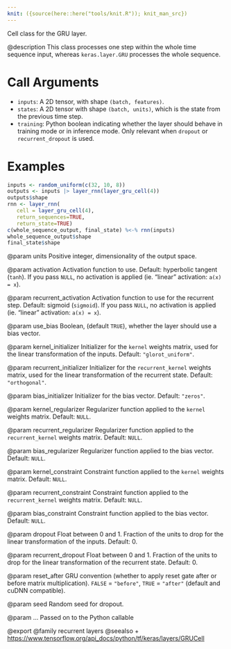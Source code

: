 ```yaml
---
knit: ({source(here::here("tools/knit.R")); knit_man_src})
---
```

Cell class for the GRU layer.

@description
This class processes one step within the whole time sequence input, whereas
`keras.layer.GRU` processes the whole sequence.

# Call Arguments
- `inputs`: A 2D tensor, with shape `(batch, features)`.
- `states`: A 2D tensor with shape `(batch, units)`, which is the state
    from the previous time step.
- `training`: Python boolean indicating whether the layer should behave in
    training mode or in inference mode. Only relevant when `dropout` or
    `recurrent_dropout` is used.

# Examples
```r
inputs <- random_uniform(c(32, 10, 8))
outputs <- inputs |> layer_rnn(layer_gru_cell(4))
outputs$shape
rnn <- layer_rnn(
   cell = layer_gru_cell(4),
   return_sequences=TRUE,
   return_state=TRUE)
c(whole_sequence_output, final_state) %<-% rnn(inputs)
whole_sequence_output$shape
final_state$shape
```

@param units
Positive integer, dimensionality of the output space.

@param activation
Activation function to use. Default: hyperbolic tangent
(`tanh`). If you pass `NULL`, no activation is applied
(ie. "linear" activation: `a(x) = x`).

@param recurrent_activation
Activation function to use for the recurrent step.
Default: sigmoid (`sigmoid`). If you pass `NULL`, no activation is
applied (ie. "linear" activation: `a(x) = x`).

@param use_bias
Boolean, (default `TRUE`), whether the layer
should use a bias vector.

@param kernel_initializer
Initializer for the `kernel` weights matrix,
used for the linear transformation of the inputs. Default:
`"glorot_uniform"`.

@param recurrent_initializer
Initializer for the `recurrent_kernel`
weights matrix, used for the linear transformation
of the recurrent state. Default: `"orthogonal"`.

@param bias_initializer
Initializer for the bias vector. Default: `"zeros"`.

@param kernel_regularizer
Regularizer function applied to the `kernel` weights
matrix. Default: `NULL`.

@param recurrent_regularizer
Regularizer function applied to the
`recurrent_kernel` weights matrix. Default: `NULL`.

@param bias_regularizer
Regularizer function applied to the bias vector.
Default: `NULL`.

@param kernel_constraint
Constraint function applied to the `kernel` weights
matrix. Default: `NULL`.

@param recurrent_constraint
Constraint function applied to the
`recurrent_kernel` weights matrix. Default: `NULL`.

@param bias_constraint
Constraint function applied to the bias vector.
Default: `NULL`.

@param dropout
Float between 0 and 1. Fraction of the units to drop for the
linear transformation of the inputs. Default: 0.

@param recurrent_dropout
Float between 0 and 1. Fraction of the units to drop
for the linear transformation of the recurrent state. Default: 0.

@param reset_after
GRU convention (whether to apply reset gate after or
before matrix multiplication). `FALSE` = `"before"`,
`TRUE` = `"after"` (default and cuDNN compatible).

@param seed
Random seed for dropout.

@param ...
Passed on to the Python callable

@export
@family recurrent layers
@seealso
+ <https://www.tensorflow.org/api_docs/python/tf/keras/layers/GRUCell>
